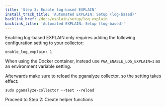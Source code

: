 ```yaml
---
title: 'Step 3: Enable log-based EXPLAIN'
install_track_title: 'Automated EXPLAIN: Setup (log-based)'
backlink_href: /docs/explain/setup/log_explain
backlink_title: 'Automated EXPLAIN: Setup (log-based)'
---
```


Enabling log-based EXPLAIN only requires adding the following configuration setting to your collector:

```
enable_log_explain: 1
```

When using the Docker container, instead use `PGA_ENABLE_LOG_EXPLAIN=1` as an environment variable setting.

Afterwards make sure to reload the pganalyze collector, so the setting takes effect:

```
sudo pganalyze-collector --test --reload
```

<Link className='btn btn-success' to='02_create_helper_functions'>
  Proceed to Step 2: Create helper functions
</Link>
